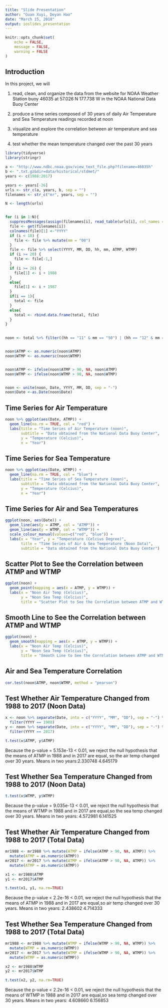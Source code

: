 ```yaml
---
title: "Slide Presentation"
author: "Guan Xuyi, Deyan Hao"
date: "March 15, 2018"
output: ioslides_presentation
---
```


```r
knitr::opts_chunk$set(
	echo = FALSE,
	message = FALSE,
	warning = FALSE
)
```
## Introduction
In this project, we will 

1. read, clean, and organize the data from the website for NOAA Weather Station buoy 46035 at 57.026 N 177.738 W in the NOAA National Data Buoy Center 

2. produce a time series composed of 30 years of daily Air Temperature and Sea Temperature readings recorded at noon

3. visualize and explore the correlation between air temperature and sea temperature 

4. test whether the mean temperature changed over the past 30 years

```r
library(tidyverse)
library(stringr)

a <- "http://www.ndbc.noaa.gov/view_text_file.php?filename=46035h"
b <- ".txt.gz&dir=data/historical/stdmet/"
years <- c(1988:2017)

years <- years[-26]
urls <- str_c(a, years, b, sep = "")
filenames <- str_c("mr", years, sep = "")

N <- length(urls)


for (i in 1:N){
  suppressMessages(assign(filenames[i], read_table(urls[i], col_names = TRUE)))
  file <- get(filenames[i])
  colnames(file)[1] <-"YYYY"
  if (i < 18) {
    file <- file %>% mutate(mm = "00")
  }
  file <- file %>% select(YYYY, MM, DD, hh, mm, ATMP, WTMP)
  if (i >= 20) {
    file <- file[-1,]
  }
  if (i >= 26) {
    file[1] <- i + 1988
  }
  else{
    file[1] <- i + 1987
  }
  if(i == 1){
    total <- file
  }
  else{
    total <- rbind.data.frame(total, file)
  }
}

 
noon <- total %>% filter((hh == "11" & mm == "50") | (hh == "12" & mm == "00"))


noon$ATMP <- as.numeric(noon$ATMP)
noon$WTMP <- as.numeric(noon$WTMP)


noon$ATMP <- ifelse(noon$ATMP > 90, NA, noon$ATMP)
noon$WTMP <- ifelse(noon$WTMP > 90, NA, noon$WTMP)


noon <- unite(noon, Date, YYYY, MM, DD, sep = "-")
noon$Date <-as.Date(noon$Date)

```

## Time Series for Air Temperature
```r
noon %>% ggplot(aes(Date, ATMP)) +
  geom_line(na.rm = TRUE, col = "red") +
  labs(title = "Time Series of Air Temperature (noon)",
       subtitle = "Data obtained from the National Data Buoy Center",
       y = "Temperature (Celcius)",
       x = "Year")

```

## Time Series for Sea Temperature
```r
noon %>% ggplot(aes(Date, WTMP)) +
  geom_line(na.rm = TRUE, col = "blue") +
  labs(title = "Time Series of Sea Temperature (noon)",
       subtitle = "Data obtained from the National Data Buoy Center",
       y = "Temperature (Celcius)",
       x = "Year")
```

## Time Series for Air and Sea Temperatures
```r
ggplot(noon, aes(Date)) + 
  geom_line(aes(y = ATMP, col = "ATMP")) + 
  geom_line(aes(y = WTMP, col = "WTMP")) +
  scale_colour_manual(values=c("red", "blue")) +
  labs(x = "Year", y = "Temperature (Celcius Degree)",
       title = "Time Series of Air & Sea Temperature (Noon Data)",
       subtitle = "Data obtained from the National Data Buoy Center")
```

## Scatter Plot to See the Correlation between ATMP and WTMP
```r
ggplot(noon) + 
  geom_point(mapping = aes(x = ATMP, y = WTMP)) +
  labs(x = "Noon Air Temp (Celcius)", 
       y = "Noon Sea Temp (Celcius)",
       title = "Scatter Plot to See the Correlation between ATMP and WTMP")

```

##  Smooth Line to See the Correlation between ATMP and WTMP
```r
ggplot(noon) + 
  geom_smooth(mapping = aes(x = ATMP, y = WTMP)) +
  labs(x = "Noon Air Temp (Celcius)", 
       y = "Noon Sea Temp (Celcius)",
       title = "Smooth Line to See the Correlation between ATMP and WTMP")

```

## Air and Sea Temperature Correlation
```r
cor.test(noon$ATMP, noon$WTMP, method = "pearson")
```

## Test Whether Air Temperature Changed from 1988 to 2017 (Noon Data)
```r
x <- noon %>% separate(Date, into = c("YYYY", "MM", "DD"), sep = "-") %>% 
  filter(YYYY == 1988)
y <- noon %>% separate(Date, into = c("YYYY", "MM", "DD"), sep = "-") %>% 
  filter(YYYY == 2017)

t.test(x$ATMP, y$ATMP)
```
Because the p-value = 5.153e-13 < 0.01, we reject the null hypothesis that the means of ATMP in 1988 and in 2017 are equal, so the air temp changed over 30 years.
Means in two years:2.330748  4.645179 

## Test Whether Sea Temperature Changed from 1988 to 2017 (Noon Data)
```r
t.test(x$WTMP, y$WTMP)
```
Because the p-value = 9.035e-13 < 0.01, we reject the null hypothesis that the means of WTMP in 1988 and in 2017 are equal,so the sea temp changed over 30 years.
Means in two years: 4.572981  6.141525 

## Test Whether Air Temperature Changed from 1988 to 2017 (Total Data)
```r
mr1988 <- mr1988 %>% mutate(ATMP = ifelse(ATMP > 90, NA, ATMP)) %>% 
  mutate(ATMP = as.numeric(ATMP))
mr2017 <- mr2017 %>% mutate(ATMP = ifelse(ATMP > 90, NA, ATMP)) %>% 
  mutate(ATMP = as.numeric(ATMP))

x1 <- mr1988$ATMP
y1 <- mr2017$ATMP

t.test(x1, y1, na.rm=TRUE)
```
Because the p-value < 2.2e-16 < 0.01, we reject the null hypothesis that the means of ATMP in 1988 and in 2017 are equal,so air temp changed over 30 years.
Means in two years:  2.438602  4.714333

## Test Whether Sea Temperature Changed from 1988 to 2017 (Total Data)
```r
mr1988 <- mr1988 %>% mutate(WTMP = ifelse(WTMP > 90, NA, WTMP)) %>% 
  mutate(WTMP = as.numeric(WTMP))
mr2017 <- mr2017 %>% mutate(WTMP = ifelse(WTMP > 90, NA, WTMP)) %>% 
  mutate(WTMP = as.numeric(WTMP))

x2 <- mr1988$WTMP
y2 <- mr2017$WTMP

t.test(x2, y2, na.rm=TRUE)
```
Because the p-value < 2.2e-16 < 0.01, we reject the null hypothesis that the means of WTMP in 1988 and in 2017 are equal,so sea temp changed over 30 years.
Means in two years:  4.608660  6.156853
